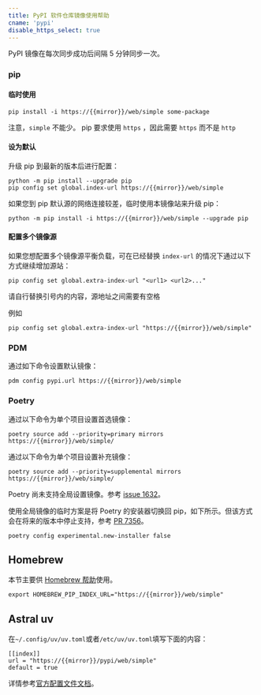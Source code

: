 ```yaml
---
title: PyPI 软件仓库镜像使用帮助
cname: 'pypi'
disable_https_select: true
---
```


PyPI 镜像在每次同步成功后间隔 5 分钟同步一次。

### pip

#### 临时使用

<CodeBlock>

```
pip install -i https://{{mirror}}/web/simple some-package
```

</CodeBlock>

注意，`simple` 不能少。
pip 要求使用 `https` ，因此需要 `https` 而不是 `http`

#### 设为默认

升级 pip 到最新的版本后进行配置：

<CodeBlock>

```
python -m pip install --upgrade pip
pip config set global.index-url https://{{mirror}}/web/simple
```

</CodeBlock>

如果您到 pip 默认源的网络连接较差，临时使用本镜像站来升级 pip：

<CodeBlock>

```
python -m pip install -i https://{{mirror}}/web/simple --upgrade pip
```

</CodeBlock>

#### 配置多个镜像源

如果您想配置多个镜像源平衡负载，可在已经替换 `index-url` 的情况下通过以下方式继续增加源站：

```
pip config set global.extra-index-url "<url1> <url2>..."
```

请自行替换引号内的内容，源地址之间需要有空格

例如

<CodeBlock>

```
pip config set global.extra-index-url "https://{{mirror}}/web/simple"
```

</CodeBlock>

### PDM

通过如下命令设置默认镜像：

<CodeBlock>

```
pdm config pypi.url https://{{mirror}}/web/simple
```

</CodeBlock>

### Poetry

通过以下命令为单个项目设置首选镜像：

<CodeBlock>

```
poetry source add --priority=primary mirrors https://{{mirror}}/web/simple/
```

</CodeBlock>

通过以下命令为单个项目设置补充镜像：

<CodeBlock>

```
poetry source add --priority=supplemental mirrors https://{{mirror}}/web/simple/
```

</CodeBlock>

Poetry 尚未支持全局设置镜像。参考 [issue 1632](https://github.com/python-poetry/poetry/issues/1632)。

使用全局镜像的临时方案是将 Poetry 的安装器切换回 pip，如下所示。但该方式会在将来的版本中停止支持，参考 [PR 7356](https://github.com/python-poetry/poetry/pull/7356)。

<CodeBlock>

```
poetry config experimental.new-installer false
```

</CodeBlock>

## Homebrew

本节主要供 [Homebrew 帮助](/homebrew/)使用。

<CodeBlock>

```
export HOMEBREW_PIP_INDEX_URL="https://{{mirror}}/web/simple"
```

</CodeBlock>

## Astral uv

在`~/.config/uv/uv.toml`或者`/etc/uv/uv.toml`填写下面的内容：

<CodeBlock>

```
[[index]]
url = "https://{{mirror}}/pypi/web/simple"
default = true
```

</CodeBlock>

详情参考[官方配置文件文档](https://docs.astral.sh/uv/configuration/files/)。

